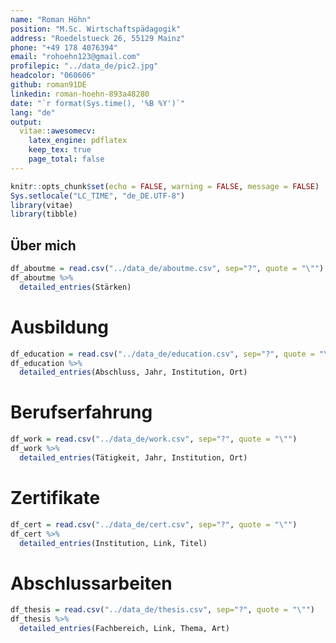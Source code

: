 ```yaml
---
name: "Roman Höhn"
position: "M.Sc. Wirtschaftspädagogik"
address: "Roedelstueck 26, 55129 Mainz"
phone: "+49 178 4076394"
email: "rohoehn123@gmail.com"
profilepic: "../data_de/pic2.jpg"
headcolor: "060606"
github: roman91DE
linkedin: roman-hoehn-893a48280
date: "`r format(Sys.time(), '%B %Y')`"
lang: "de"
output: 
  vitae::awesomecv:
    latex_engine: pdflatex
    keep_tex: true
    page_total: false
---
```


```r
knitr::opts_chunk$set(echo = FALSE, warning = FALSE, message = FALSE)
Sys.setlocale("LC_TIME", "de_DE.UTF-8")
library(vitae)
library(tibble)

```


## Über mich

```r
df_aboutme = read.csv("../data_de/aboutme.csv", sep="?", quote = "\"")
df_aboutme %>%
  detailed_entries(Stärken)

```

# Ausbildung

```r
df_education = read.csv("../data_de/education.csv", sep="?", quote = "\"")
df_education %>%
  detailed_entries(Abschluss, Jahr, Institution, Ort)

```

# Berufserfahrung

```r
df_work = read.csv("../data_de/work.csv", sep="?", quote = "\"")
df_work %>%
  detailed_entries(Tätigkeit, Jahr, Institution, Ort)

```

# Zertifikate

```r
df_cert = read.csv("../data_de/cert.csv", sep="?", quote = "\"")
df_cert %>%
  detailed_entries(Institution, Link, Titel)

```

# Abschlussarbeiten

```r
df_thesis = read.csv("../data_de/thesis.csv", sep="?", quote = "\"")
df_thesis %>%
  detailed_entries(Fachbereich, Link, Thema, Art)

```

<!-- # Sonstiges -->

<!-- ```{r} -->
<!-- library(tibble) -->

<!-- df_misc = read.csv("../data_de/misc.csv", sep="?", quote = "\"") -->

<!-- df_misc  %>% -->
<!--   detailed_entries(Fähigkeit) -->
<!-- ``` -->



